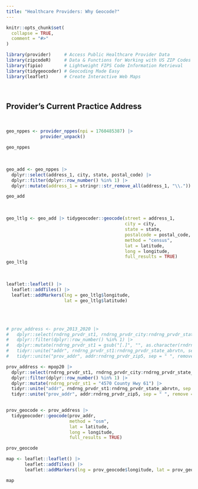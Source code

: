 ```yaml
---
title: "Healthcare Providers: Why Geocode?"
---
```


```r
knitr::opts_chunk$set(
  collapse = TRUE,
  comment = "#>"
)
```

```r
library(provider)     # Access Public Healthcare Provider Data
library(zipcodeR)     # Data & Functions for Working with US ZIP Codes
library(fipio)        # Lightweight FIPS Code Information Retrieval
library(tidygeocoder) # Geocoding Made Easy
library(leaflet)      # Create Interactive Web Maps
```


<br>

## Provider's Current Practice Address

<br>

```r
geo_nppes <- provider_nppes(npi = 1760485387) |> 
             provider_unpack()

geo_nppes
```

<br>

```r
geo_add <- geo_nppes |> 
  dplyr::select(address_1, city, state, postal_code) |>
  dplyr::filter(dplyr::row_number() %in% 1) |> 
  dplyr::mutate(address_1 = stringr::str_remove_all(address_1, "\\."))

geo_add
```

<br>

```r
geo_ltlg <- geo_add |> tidygeocoder::geocode(street = address_1,
                                             city = city,
                                             state = state,
                                             postalcode = postal_code,
                                             method = "census",
                                             lat = latitude, 
                                             long = longitude, 
                                             full_results = TRUE)
geo_ltlg
```

<br>

```r
leaflet::leaflet() |> 
  leaflet::addTiles() |> 
  leaflet::addMarkers(lng = geo_ltlg$longitude, 
                      lat = geo_ltlg$latitude)
```

<br><br>

```r
# prov_address <- prov_2013_2020 |> 
#   dplyr::select(rndrng_prvdr_st1, rndrng_prvdr_city:rndrng_prvdr_state_abrvtn, rndrng_prvdr_zip5) |> 
#   dplyr::filter(dplyr::row_number() %in% 1) |> 
#   dplyr::mutate(rndrng_prvdr_st1 = gsub("[.]", "", as.character(rndrng_prvdr_st1))) |> 
#   tidyr::unite("addr", rndrng_prvdr_st1:rndrng_prvdr_state_abrvtn, sep = ", ", remove = TRUE) |> 
#   tidyr::unite("prov_addr", addr:rndrng_prvdr_zip5, sep = " ", remove = TRUE)

prov_address <- mpop20 |> 
  dplyr::select(rndrng_prvdr_st1, rndrng_prvdr_city:rndrng_prvdr_state_abrvtn, rndrng_prvdr_zip5) |> 
  dplyr::filter(dplyr::row_number() %in% 1) |> 
  dplyr::mutate(rndrng_prvdr_st1 = "4570 County Hwy 61") |> 
  tidyr::unite("addr", rndrng_prvdr_st1:rndrng_prvdr_state_abrvtn, sep = ", ", remove = TRUE) |> 
  tidyr::unite("prov_addr", addr:rndrng_prvdr_zip5, sep = " ", remove = TRUE)
  

prov_geocode <- prov_address |> 
  tidygeocoder::geocode(prov_addr, 
                        method = "osm", 
                        lat = latitude, 
                        long = longitude, 
                        full_results = TRUE)

prov_geocode
```

```r
map <- leaflet::leaflet() |> 
       leaflet::addTiles() |> 
       leaflet::addMarkers(lng = prov_geocode$longitude, lat = prov_geocode$latitude, popup = prov_geocode$display_name)

map
```

